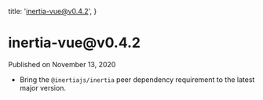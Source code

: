 
  title: 'inertia-vue@v0.4.2',
}

<h1>inertia-vue@v0.4.2</h1>

<div className="-mt-8 mb-12 text-base font-medium text-gray-600">Published on November 13, 2020</div>

- Bring the `@inertiajs/inertia` peer dependency requirement to the latest major version.
